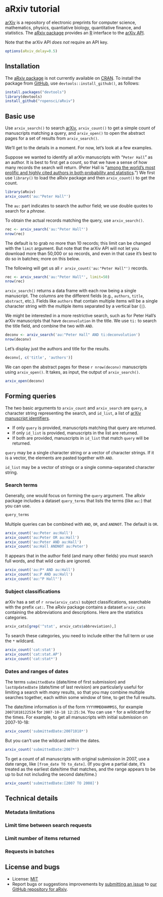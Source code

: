 <!--
%\VignetteEngine{knitr::knitr}
%\VignetteIndexEntry{R/simcross User Guide}
-->

# aRxiv tutorial

[arXiv](http://arxiv.org) is a repository of electronic preprints for
computer science, mathematics, physics, quantiative biology,
quantitative finance, and statistics. The
[aRxiv package](https://github.com/ropensci/aRxiv) provides an
[R](http://www.r-project.org) interface to the
[arXiv API](http://arxiv.org/help/api/index).

Note that the arXiv API _does not_ require an API key.

```r
options(aRxiv_delay=0.5)
```

## Installation

The [aRxiv package](https://github.com/ropensci/aRxiv) is not
currently available on [CRAN](http://cran.r-project.org). To install the
package from [GitHub](http://github.com), use
`devtools::install_github()`, as follows:

```r
install.packages("devtools")
library(devtools)
install_github("ropensci/aRxiv")
```

## Basic use

Use `arxiv_search()` to search [arXiv](http://arxiv.org),
`arxiv_count()` to get a simple count of manuscripts matching a
query, and `arxiv_open()` to open the abstract pages for a set of
results from `arxiv_search()`.

We'll get to the details in a moment. For now, let's look at a few
examples.

Suppose we wanted to identify all arXiv manuscripts with &ldquo;`Peter
Hall`&rdquo; as an author. It is best to first get a count, so that we have
a sense of how many records the search will return. (Peter Hall is
&ldquo;[among the world's most prolific and highly cited authors in both probability and statistics](http://en.wikipedia.org/wiki/Peter_Gavin_Hall).&rdquo;)
We first use `library()` to load the aRxiv package and then
`arxiv_count()` to get the count.

```r
library(aRxiv)
arxiv_count('au:"Peter Hall"')
```

The `au:` part indicates to search the author field; we use double
quotes to search for a _phrase_.

To obtain the actual records matching the query, use `arxiv_search()`.

```r
rec <- arxiv_search('au:"Peter Hall"')
nrow(rec)
```

The default is to grab no more than 10 records; this limit can be
changed with the `limit` argument. But note that the arXiv API will
not let you download more than 50,000 or so records, and even in that
case it's best to do so in batches; more on this below.

The following will get us all `r arxiv_count('au:"Peter Hall"')`
records.

```r
rec <- arxiv_search('au:"Peter Hall"', limit=50)
nrow(rec)
```

`arxiv_search()` returns a data frame with each row being a single
manuscript. The columns are the different fields (e.g., `authors`, `title`,
`abstract`, etc.). Fields like `authors` that
contain multiple items will be a single character string with the
multiple items separated by a vertical bar (`|`).

We might be interested in a more restrictive search, such as for Peter
Hall's arXiv manuscripts that have `deconvolution` in the title. We
use `ti:` to search the title field, and combine the two with `AND`.

```r
deconv <- arxiv_search('au:"Peter Hall" AND ti:deconvolution')
nrow(deconv)
```

Let's display just the authors and title for the results.

```r
deconv[, c('title', 'authors')]
```

We can open the abstract pages for these `r nrow(deconv)` manuscripts
using `arxiv_open()`. It takes, as input, the output of
`arxiv_search()`.

```r
arxiv_open(deconv)
```


## Forming queries

The two basic arguments to `arxiv_count` and `arxiv_search` are 
`query`, a
character string representing the search, and `id_list`, a list of
[arXiv manuscript identifiers](http://arxiv.org/help/arxiv_identifier). 

- If only `query` is provided, manuscripts matching that query are
  returned.
- If only `id_list` is provided, manuscripts in the list are
  returned.
- If both are provided, manuscripts in `id_list` that match `query`
  will be returned.

`query` may be a single character string or a vector of character
strings. If it is a vector, the elements are pasted together with
`AND`.

`id_list` may be a vector of strings or a single
comma-separated character string.

### Search terms

Generally, one would focus on forming the `query` argument. The aRxiv
package includes a dataset `query_terms` that lists the terms (like
`au:`) that you can use.

```r
query_terms
```

Multiple queries can be combined with `AND`, `OR`, and `ANDNOT`. The
default is `OR`.

```r
arxiv_count('au:Peter au:Hall')
arxiv_count('au:Peter OR au:Hall')
arxiv_count('au:Peter AND au:Hall')
arxiv_count('au:Hall ANDNOT au:Peter')
```

It appears that in the author field (and many other fields) you must
search full words, and that wild cards are ignored.

```r
arxiv_count('au:P* AND au:Hall')
arxiv_count('au:P AND au:Hall')
arxiv_count('au:"P Hall"')
```

### Subject classifications

arXiv has a set of `r nrow(arxiv_cats)` subject classifications,
searchable with the prefix `cat:`. The aRxiv package contains a
dataset `arxiv_cats` containing the abbreviations and descriptions.
Here are the statistics categories.

```r
arxiv_cats[grep('^stat', arxiv_cats$abbreviation),]
```

To search these categories, you need to include either the full term
or use the `*` wildcard.

```r
arxiv_count('cat:stat')
arxiv_count('cat:stat.AP')
arxiv_count('cat:stat*')
```

### Dates and ranges of dates

The terms `submittedDate` (date/time of first submission) and
`lastUpdatedDate` (date/time of last revision) are particularly
useful for limiting a search with _many_ results, so that you may
combine multiple searches together, each within some window of time,
to get the full results.

The date/time information is of the form `YYYYMMDDHHMMSS`, for
example `20071018122534` for `2007-10-18 12:25:34`. You can use `*`
for a wildcard for the times. For example, to get all manuscripts
with initial submission on 2007-10-18:

```r
arxiv_count('submittedDate:20071018*')
```

But you can't use the wildcard _within_ the dates.

```r
arxiv_count('submittedDate:2007*')
```

To get a count of all manuscripts with original submission in 2007,
use a date range, like `[from_date TO to_date]`. (If you give a partial
date, it's treated as the earliest date/time that matches, and the
range appears to be up to but not including the second date/time.)

```r
arxiv_count('submittedDate:[2007 TO 2008]')
```

## Technical details

### Metadata limitations

### Limit time between search requests

### Limit number of items returned

### Requests in batches

## License and bugs

- License:
  [MIT](https://github.com/ropensci/aRxiv/blob/master/LICENSE)
- Report bugs or suggestions improvements by [submitting an issue](https://github.com/ropensci/aRxiv/issues) to
  [our GitHub repository for aRxiv](https://github.com/ropensci/aRxiv).



<!-- the following to make it look nicer -->
<link href="http://kbroman.org/qtlcharts/assets/vignettes/vignette.css" rel="stylesheet"></link>
